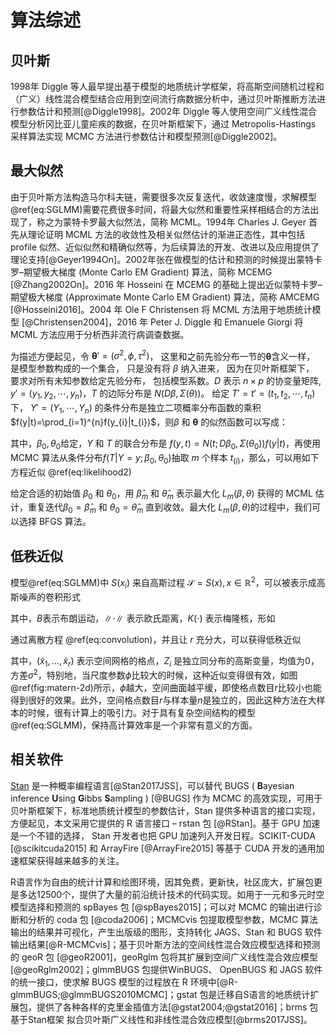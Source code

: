 # 算法综述 {#algorithms}

## 贝叶斯 {#bayes}

1998年 Diggle 等人最早提出基于模型的地质统计学框架，将高斯空间随机过程和（广义）线性混合模型结合应用到空间流行病数据分析中，通过贝叶斯推断方法进行参数估计和预测[@Diggle1998]。2002年 Diggle 等人使用空间广义线性混合模型分析冈比亚儿童疟疾的数据，在贝叶斯框架下，通过 Metropolis-Hastings 采样算法实现 MCMC 方法进行参数估计和模型预测[@Diggle2002]。


## 最大似然 {#likelihood}

由于贝叶斯方法构造马尔科夫链，需要很多次反复迭代，收敛速度慢，求解模型\@ref(eq:SGLMM)需要花费很多时间，将最大似然和重要性采样相结合的方法出现了，称之为蒙特卡罗最大似然法，简称 MCML。1994年 Charles J. Geyer 首先从理论证明 MCML 方法的收敛性及相关似然估计的渐进正态性，其中包括 profile 似然、近似似然和精确似然等，为后续算法的开发、改进以及应用提供了理论支持[@Geyer1994On]。2002年张在做模型的估计和预测的时候提出蒙特卡罗--期望极大梯度 (Monte Carlo EM Gradient) 算法，简称 MCEMG [@Zhang2002On]。2016 年 Hosseini 在 MCEMG 的基础上提出近似蒙特卡罗--期望极大梯度 (Approximate Monte Carlo EM Gradient) 算法，简称 AMCEMG [@Hosseini2016]。2004 年 Ole F Christensen 将 MCML 方法用于地质统计模型 [@Christensen2004]，2016 年 Peter J. Diggle 和 Emanuele Giorgi  将 MCML 方法应用于分析西非流行病调查数据。

为描述方便起见，令 $\bm{\theta}' = (\sigma^2,\phi,\tau^2)$， 这里和之前先验分布一节的$\bm{\theta}$含义一样， 是模型参数构成的一个集合， 只是没有将 $\beta$ 纳入进来， 因为在贝叶斯框架下， 要求对所有未知参数给定先验分布， 包括模型系数。$D$ 表示 $n\times p$ 的协变量矩阵,  $y' = (y_1,y_2,\cdots,y_n)$，$T$ 的边际分布是 $N(D\beta,\Sigma(\theta))$。 给定 $T'=t'=(t_1,t_2,\cdots,t_n)$ 下， $Y'=(Y_1,\cdots,Y_n)$ 的条件分布是独立二项概率分布函数的乘积$f(y|t)=\prod_{i=1}^{n}f(y_{i}|t_{i})$，则$\beta$ 和 $\bm{\theta}$ 的似然函数可以写成：\begin{equation}
\begin{aligned}
L(\beta,\theta)
& = f(y;\beta,\bm{\theta}) \\
& = \int_{\mathbb{R}^{n}} N(t;D\beta,\Sigma(\theta))f(y|t)dt\\
& = \int_{\mathbb{R}^{n}} \frac{N(t;D\beta,\Sigma(\theta))f(y|t)}{N(t;D\beta_{0},\Sigma(\theta_{0}))f(y|t)}f(y,t)dt\\
& \varpropto \int_{\mathbb{R}^{n}} \frac{N(t;D\beta,\Sigma(\theta))}{N(t;D\beta_{0},\Sigma(\theta_{0}))}f(t|y)dt \\
&= E_{T|y}\left[\frac{N(t;D\beta,\Sigma(\theta))}{N(t;D\beta_{0},\Sigma(\theta_{0}))}\right] (\#eq:likelihood2)
\end{aligned}
\end{equation}

其中，$\beta_{0},\theta_{0}$给定，$Y$ 和 $T$ 的联合分布是 $f(y,t)=N(t;D\beta_{0},\Sigma(\theta_{0}))f(y|t)$，再使用 MCMC 算法从条件分布$f(T|Y=y;\beta_0,\theta_0)$抽取 $m$ 个样本 $t_{(i)}$，那么，可以用如下方程近似 \@ref(eq:likelihood2) \begin{equation}
L_{m}(\beta,\theta)=\frac{1}{m}\sum_{i=1}^{n}\frac{N(t_{i};D\beta,\Sigma(\theta))}{N(t_{i};D\beta_{0},\Sigma(\theta_{0}))} (\#eq:likelihood-approx)
\end{equation}

给定合适的初始值 $\beta_{0}$ 和 $\theta_{0}$，用 $\hat{\beta}_{m}$ 和 $\hat{\theta}_{m}$ 表示最大化 $L_{m}(\beta,\theta)$ 获得的 MCML 估计，重复迭代$\beta_{0}=\hat{\beta}_{m}$ 和 $\theta_{0}=\hat{\theta}_{m}$ 直到收敛。最大化 $L_{m}(\beta,\theta)$的过程中，我们可以选择 BFGS 算法。

## 低秩近似 {#low-rank}

模型\@ref(eq:SGLMM)中 $S(x_i)$ 来自高斯过程 $\mathcal{S} = S(x),x\in \mathbb{R}^2$，可以被表示成高斯噪声的卷积形式\begin{equation}
S(x) = \int_{\mathbb{R}^2} K(\|x-t\|; \phi, \kappa) \: d B(t) (\#eq:convolution)
\end{equation}

其中，$B$表示布朗运动，$\|\cdot\|$ 表示欧氏距离，$K(\cdot)$ 表示梅隆核，形如\begin{equation}
K(u; \phi, \kappa) = \frac{\Gamma(\kappa + 1)^{1/2}\kappa^{(\kappa+1)/4}u^{(\kappa-1)/2}}{\pi^{1/2}\Gamma((\kappa+1)/2)\Gamma(\kappa)^{1/2}(2\kappa^{1/2}\phi)^{(\kappa+1)/2}}\mathcal{K}_{\kappa}(u/\phi), u > 0. (\#eq:matern-kernel)
\end{equation}

通过离散方程 \@ref(eq:convolution)，并且让 $r$ 充分大，可以获得低秩近似\begin{equation}
S(x) \approx \sum_{i = 1}^r K(\|x-\tilde{x}_{i}\|; \phi, \kappa) Z_{i}, (\#eq:lr-approx)
\end{equation}

其中，$(\tilde{x}_{1},\ldots,\tilde{x}_{r})$ 表示空间网格的格点，$Z_{i}$ 是独立同分布的高斯变量，均值为0，方差$\sigma^2$，特别地，当尺度参数$\phi$比较大的时候，这种近似变得很有效，如图\@ref(fig:matern-2d)所示，$\phi$越大，空间曲面越平缓，即使格点数目$r$比较小也能得到很好的效果。此外，空间格点数目$r$与样本量$n$是独立的，因此这种方法在大样本的时候，很有计算上的吸引力。对于具有复杂空间结构的模型\@ref(eq:SGLMM)，保持高计算效率是一个非常有意义的方面。

## 相关软件

[Stan](http://mc-stan.org/) 是一种概率编程语言[@Stan2017JSS]，可以替代 BUGS ( **B**ayesian inference **U**sing **G**ibbs **S**ampling ) [@BUGS] 作为 MCMC 的高效实现，可用于贝叶斯框架下，标准地质统计模型的参数估计，Stan 提供多种语言的接口实现，方便起见，本文采用它提供的 R 语言接口 -- rstan 包 [@RStan]。基于 GPU 加速是一个不错的选择， Stan 开发者也把 GPU 加速列入开发日程。SCIKIT-CUDA [@scikitcuda2015] 和 ArrayFire [@ArrayFire2015] 等基于 CUDA 开发的通用加速框架获得越来越多的关注。

R语言作为自由的统计计算和绘图环境，因其免费，更新快，社区庞大，扩展包更是多达12500个，提供了大量的前沿统计技术的代码实现。如用于一元和多元时空模型选择和预测的 spBayes 包 [@spBayes2015]；可以对 MCMC 的输出进行诊断和分析的 coda 包 [@coda2006]；MCMCvis 包提取模型参数，MCMC 算法输出的结果并可视化，产生出版级的图形，支持转化 JAGS、Stan 和 BUGS 软件输出结果[@R-MCMCvis]；基于贝叶斯方法的空间线性混合效应模型选择和预测的 geoR 包 [@geoR2001]，geoRglm 包将其扩展到空间广义线性混合效应模型 [@geoRglm2002]；glmmBUGS 包提供WinBUGS、 OpenBUGS 和 JAGS 软件的统一接口，使求解 BUGS 模型的过程放在 R 环境中[@R-glmmBUGS;@glmmBUGS2010MCMC]；gstat 包是迁移自S语言的地质统计扩展包，提供了各种各样的克里金插值方法[@gstat2004;@gstat2016]；brms 包基于Stan框架 拟合贝叶斯广义线性和非线性混合效应模型[@brms2017JSS]。
